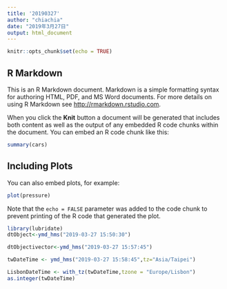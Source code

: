```yaml
---
title: '20190327'
author: "chiachia"
date: "2019年3月27日"
output: html_document
---
```


```r
knitr::opts_chunk$set(echo = TRUE)
```

## R Markdown

This is an R Markdown document. Markdown is a simple formatting syntax for authoring HTML, PDF, and MS Word documents. For more details on using R Markdown see <http://rmarkdown.rstudio.com>.

When you click the **Knit** button a document will be generated that includes both content as well as the output of any embedded R code chunks within the document. You can embed an R code chunk like this:

```r
summary(cars)
```

## Including Plots

You can also embed plots, for example:

```r
plot(pressure)
```

Note that the `echo = FALSE` parameter was added to the code chunk to prevent printing of the R code that generated the plot.

```r
library(lubridate)
dtObject<-ymd_hms("2019-03-27 15:50:30")
```

```r
dtObjectivector<-ymd_hms("2019-03-27 15:57:45")
```

```r
twDateTime <- ymd_hms("2019-03-27 15:58:45",tz="Asia/Taipei")
```

```r
LisbonDateTime <- with_tz(twDateTime,tzone = "Europe/Lisbon")
as.integer(twDateTime)
```